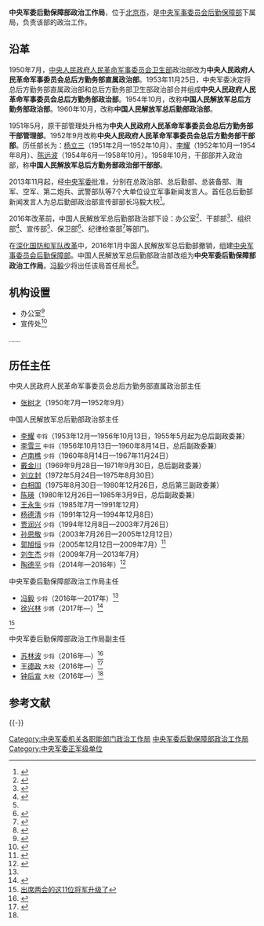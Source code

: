 {{Infobox PRCG
|color = darkgreen
|机构名称 = 中央军委后勤保障部政治工作局
|上级机构 = [[中央军事委员会后勤保障部|中央军事委员会后勤保障部]]
|机构类型 = 中央军委后勤保障部下属局
|军事级别 = 正军级|nocat
|标志1 = China Emblem PLA.svg
|标志1说明 = [[中国人民解放军军徽|中国人民解放军军徽]]
|职位1 = 主任
|人员1 = [[徐兴林|徐兴林]]
|衔级1 = 少將
|职位2 = 
|人员2 =
|职位3 =
|人员3 =
|职位4 =
|人员4 =
|地址1 = [[北京市|北京市]][[海淀区|海淀区]][[复兴路_(北京)|复兴路]]22号甲5号
|成立时间 = 2016年
|a=
|b=
|c=
|d=
|E=
|e=
}}

'''中央军委后勤保障部政治工作局'''，位于[[北京市|北京市]]，是[[中央军事委员会后勤保障部|中央军事委员会后勤保障部]]下属局，负责该部的政治工作。

==沿革==
1950年7月，[[中央军委后勤保障部卫生局|中央人民政府人民革命军事委员会卫生部]]政治部改为'''中央人民政府人民革命军事委员会总后方勤务部直属政治部'''。1953年11月25日，中央军委决定将总后方勤务部直属政治部和总后方勤务部卫生部政治部合并组成'''中央人民政府人民革命军事委员会总后方勤务部政治部'''。1954年10月，改称'''中国人民解放军总后方勤务部政治部'''。1960年10月，改称'''中国人民解放军总后勤部政治部'''。

1951年5月，原干部管理处升格为'''中央人民政府人民革命军事委员会总后方勤务部干部管理部'''。1952年9月改称'''中央人民政府人民革命军事委员会总后方勤务部干部部'''。历任部长为：[[杨立三|杨立三]]（1951年2月—1952年10月）、[[李耀_(中将)|李耀]]（1952年10月—1954年8月）、[[陈远波|陈远波]]（1954年6月—1958年10月）。1958年10月，干部部并入政治部，称'''中国人民解放军总后方勤务部政治部干部部'''。

2013年11月起，经[[中央军事委员会|中央军委]]批准，分别在总政治部、总后勤部、总装备部、海军、空军、第二炮兵、武警部队等7个大单位设立军事新闻发言人。首任总后勤部新闻发言人为总后勤部政治部宣传部部长冯毅大校<ref name="fayan">{{Cite web|title=解放军和武警部队7大单位设立新闻发言人|url=http://news.jxnews.com.cn/system/2013/11/21/012809403.shtml|accessdate=2015-01-15|date=2013-11-21|publisher=中国江西网|archive-url=https://web.archive.org/web/20190609173224/http://news.jxnews.com.cn/system/2013/11/21/012809403.shtml|archive-date=2019-06-09|dead-url=no}}</ref>。

2016年改革前，中国人民解放军总后勤部政治部下设：办公室<ref>{{Cite web|title=总政治部主任张阳简历父亲及现任职务|url=http://www.nxing.cn/jianli/303382.html|access-date=2015-01-15|date=2014-12-22|publisher=宁夏在线|archive-url=https://web.archive.org/web/20150509155244/http://www.nxing.cn/jianli/303382.html|archive-date=2015-05-09|dead-url=yes}}</ref>、干部部<ref>{{Cite web|title=总后勤部转业干部教育培训班开学典礼举办|url=http://www.sce.tsinghua.edu.cn/news/detail.jsp?id1=2010|accessdate=2015-01-15|publisher=清华大学继续教育学院|archive-url=https://web.archive.org/web/20160916091224/http://www.sce.tsinghua.edu.cn/news/detail.jsp?id1=2010|archive-date=2016-09-16|dead-url=yes}}</ref>、组织部<ref>{{Cite web|title=解放军总政治部通报表彰先进团组织和个人|url=http://zqb.cyol.com/content/2009-04/24/content_2638056.htm|accessdate=2015-01-15|date=2009-04-24|publisher=中国青年报|archive-url=https://web.archive.org/web/20160919170753/http://zqb.cyol.com/content/2009-04/24/content_2638056.htm|archive-date=2016-09-19|dead-url=no}}</ref>、宣传部<ref name="fayan" />、保卫部<ref>{{Cite web|title=总后青藏兵站部900余名老兵退役返乡|url=http://www.chinanews.com/mil/2013/11-27/5554222.shtml|accessdate=2015-01-15|date=2013-11-27|publisher=中新网|archive-url=https://web.archive.org/web/20190609071636/http://www.chinanews.com/mil/2013/11-27/5554222.shtml|archive-date=2019-06-09|dead-url=no}}</ref>、纪律检查部<ref>{{Cite web|title=廉洁征兵举报信箱和电话|url=http://www.mod.gov.cn/service/2009-10/25/content_4097745.htm|accessdate=2015-01-15|date=2009-10-25|publisher=中华人民共和国国防部|archive-url=https://web.archive.org/web/20160304194340/http://www.mod.gov.cn/service/2009-10/25/content_4097745.htm|archive-date=2016-03-04|dead-url=yes}}</ref>等部门。

在[[深化国防和军队改革|深化国防和军队改革]]中，2016年1月中国人民解放军总后勤部撤销，组建[[中央军事委员会后勤保障部|中央军事委员会后勤保障部]]。中国人民解放军总后勤部政治部改组为'''中央军委后勤保障部政治工作局'''。[[冯毅_(1963年)|冯毅]]少将出任该局首任局长<ref name="ifeng">{{Cite web|title=冯毅少将履新军委后勤保障部政治工作局主任|url=http://news.ifeng.com/a/20160602/48901505_0.shtml|accessdate=2016-09-04|date=2016-06-02|publisher=凤凰网|archive-url=https://web.archive.org/web/20190612183452/http://news.ifeng.com/a/20160602/48901505_0.shtml|archive-date=2019-06-12|dead-url=no}}</ref>。

==机构设置==
*办公室<ref name="ruihua">{{Cite web|title=工作简报第168期|url=http://www.rsmchina.com.cn/EventsContent.php?id=2900|date=2017-06-05|publisher=瑞华会计师事务所|archive-url=https://web.archive.org/web/20170808000549/http://www.rsmchina.com.cn/EventsContent.php?id=2900|archive-date=2017-08-08|dead-url=yes}}</ref>
*宣传处<ref name="shida">{{Cite web|title=302医院十大新闻揭晓活动|url=http://www.js7tv.cn/news/201701_75565.html|date=2017-01-10|publisher=中国军视网|archive-url=https://web.archive.org/web/20190220174912/http://www.js7tv.cn/news/201701_75565.html|archive-date=2019-02-20|dead-url=no}}</ref>
……

==历任主任==
;中央人民政府人民革命军事委员会总后方勤务部直属政治部主任
*[[张树才|张树才]]（1950年7月—1952年9月）

;中国人民解放军总后勤部政治部主任
*[[李耀_(中将)|李耀]] <small>中将</small>（1953年12月—1956年10月13日，1955年5月起为总后副政委兼）
*[[李雪三|李雪三]] <small>中将</small>（1956年10月13日—1960年8月14日，总后副政委兼）
*[[卢南樵|卢南樵]] <small>少将</small>（1960年8月14日—1967年11月24日）
*[[戴金川|戴金川]]（1969年9月28日—1971年9月30日，总后副政委兼）
*[[刘立封|刘立封]]（1972年5月24日—1975年8月30日）
*[[白相国|白相国]]（1975年8月30日—1980年12月26日，总后第三副政委兼）
*[[陈瑛|陈瑛]]（1980年12月26日—1985年3月9日，总后副政委兼）
*[[王永生_(总后政治部主任)|王永生]] <small>少将</small>（1985年7月—1991年12月）
*[[杨德清|杨德清]] <small>少将</small>（1991年12月—1994年12月8日）
*[[贾润兴|贾润兴]] <small>少将</small>（1994年12月8日—2003年7月26日）
*[[孙思敬|孙思敬]] <small>少将</small>（2003年7月26日—2005年12月12日）
*[[郭旭恒|郭旭恒]] <small>少将</small>（2005年12月12日—2009年7月）<ref>{{Cite web|title=政治工作创新发展的生动实践和有益启示|url=http://finance.people.com.cn/GB/8491667.html|accessdate=2015-01-15|date=2008-12-10|publisher=人民网|archive-url=https://web.archive.org/web/20160304070543/http://finance.people.com.cn/GB/8491667.html|archive-date=2016-03-04|dead-url=yes}}</ref>
*[[刘生杰|刘生杰]] <small>少将</small>（2009年7月—2013年7月）
*[[陶德平|陶德平]] <small>少将</small>（2014年—2016年）<ref>{{Cite web|title=301医院政委陶德平接替刘生杰任总后政治部主任|url=http://news.takungpao.com/mainland/zgzq/2014-03/2381114.html|accessdate=2015-01-15|date=2014-03-26|publisher=大公网|archive-url=https://web.archive.org/web/20140915043808/http://news.takungpao.com/mainland/zgzq/2014-03/2381114.html|archive-date=2014-09-15|dead-url=yes}}</ref>

{{col-begin}}
{{col-2}}
;中央军委后勤保障部政治工作局主任
* [[冯毅_(1963年)|冯毅]] <small>少将</small>（2016年—2017年）<ref name="ifeng" />
* [[徐兴林|徐兴林]] <small>少將</small>（2017年—）<ref>{{Cite web|title=无锡联保中心原政委徐兴林调任军委后勤保障部政治工作局主任|url=http://www.thepaper.cn/newsDetail_forward_1927590|date=2017-12-29|publisher=澎湃新闻|archive-url=https://web.archive.org/web/20201215094750/http://www.thepaper.cn/newsDetail_forward_1927590|archive-date=2020-12-15|dead-url=no}}</ref>
<ref>[https://m.guancha.cn/politics/2018_03_06_449121.shtml 出席两会的这11位将军升级了]</ref>

{{col-2}}
;中央军委后勤保障部政治工作局副主任
* [[苏林波|苏林波]] <small>少将</small>（2016年—）<ref>{{Cite web|title=原总后政治部副主任苏林波任军委后勤保障部政治工作局副主任|url=http://news.ifeng.com/a/20160808/49738227_0.shtml|date=2016-08-08|publisher=凤凰网|archive-url=https://web.archive.org/web/20190609103345/http://news.ifeng.com/a/20160808/49738227_0.shtml|archive-date=2019-06-09|dead-url=no}}</ref>
* [[王德政|王德政]] <small>大校</small>（2016年—）<ref>{{Cite web|title=王德政：对党忠诚从不说谎抓起|url=http://theory.people.com.cn/n1/2016/0707/c40531-28532160.html|date=2016-07-07|publisher=中国共产党新闻网}}</ref>
* [[钟后宣|钟后宣]] <small>大校</small>（2016年—）<ref name="shida" />

{{col-end}}

== 参考文献 ==
{{reflist}}

{{-}}
{{中央军委|属}}

[[Category:中央军委机关各职能部门政治工作局|Category:中央军委机关各职能部门政治工作局]]
[[Category:中央军委后勤保障部政治工作局|]]
[[Category:中央军委正军级单位|Category:中央军委正军级单位]]